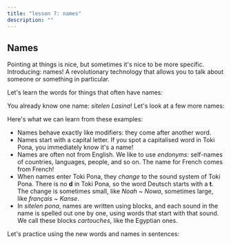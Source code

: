 ```yaml
---
title: "lesson 7: names"
description: ""
---
```



## Names

Pointing at things is nice, but sometimes it's nice to be more specific. Introducing: names! A revolutionary technology that allows you to talk about someone or something in particular.

Let's learn the words for things that often have names:

<List>
  <Word sl="nimi" m="name, word"></Word>
  <Word sl="jan" m="person"></Word>
  <Word sl="sitelen" m="image, writing; to draw, to write"></Word>
  <Word sl="toki" m="speech, language; to talk, to speak"></Word>
  <Word sl="ma" m="land, country"></Word>
  <Word sl="tomo" m="building, room, home"></Word>
</List>

You already know one name: _sitelen Lasina_! Let's look at a few more names:

<List>
  <Sentence
    sl="jan Nowa"
    m="person named Noah (from English 'Noah')"
  />
  <Sentence
    sl="jan Ema"
    m="person named Emma (from English 'Emma')"
  />
  <Sentence
    sl="toki Kanse"
    m="language named French (from French 'français')"
  />
  <Sentence
    sl="ma Tosi"
    m="land named German (from German 'Deutsch')"
  />
  <Sentence
    sl="ma tomo Loma"
    m="land of buildings named Rome (from Latin 'Rōma')"
  />
</List>

Here's what we can learn from these examples:

- Names behave exactly like modifiers: they come after another word.
- Names start with a capital letter. If you spot a capitalised word in Toki Pona, you immediately know it's a name!
- Names are often not from English. We like to use _endonyms_: self-names of countries, languages, people, and so on. The name for French comes from French!
- When names enter Toki Pona, they _change_ to the sound system of Toki Pona. There is no **d** in Toki Pona, so the word Deutsch starts with a **t**. The change is sometimes small, like _Noah_ ~ _Nowa_, sometimes large, like _français_ ~ _Kanse_.
- In _sitelen pona_, names are written using blocks, and each sound in the name is spelled out one by one, using words that start with that sound. We call these blocks _cartouches_, like the Egyptian ones.

Let's practice using the new words and names in sentences:

<List>
  <Sentence
    sl="waso li lukin e ma."
    m="The bird looks at the land."
  />
  <Sentence
    sl="jan li toki e tomo."
    m="People speak about a house."
  />
  <Sentence
    sl="jan pona li toki pona."
    m="Pleasant people speak well."
  />
  <Sentence
    sl="jan Sunita li sitelen e pipi."
    m="Sunita draws a bug."
  />
  <Sentence
    sl="jan Nina li toki Kanse."
    m="Nina speaks French."
  />
  <Sentence
    sl="jan Ema li sona pona e ma Tosi."
    m="Emma knows Germany well."
  />
</List>
